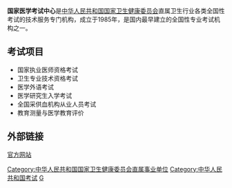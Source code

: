 {{Pathnav|中华人民共和国国务院|中华人民共和国卫生部}}
{{多个问题|
{{globalize|time=2011-08-04T08:45:07+00:00}}
{{Unreferenced|time=2020-07-05T07:32:24+00:00}}
}}

'''国家医学考试中心'''是[[中华人民共和国国家卫生健康委员会|中华人民共和国国家卫生健康委员会]]直属卫生行业各类全国性考试的技术服务专门机构，成立于1985年，是国内最早建立的全国性专业考试机构之一。

==考试项目==
* 国家执业医师资格考试
* 卫生专业技术资格考试
* 医学外语考试
* 医学研究生入学考试
* 全国采供血机构从业人员考试
* 教育测量与医学教育评价

== 外部链接 ==
[https://www.nmec.org.cn/ 官方网站]{{Wayback|url=https://www.nmec.org.cn/ |date=20200705072959 }}

{{med-stub}}
[[Category:中华人民共和国国家卫生健康委员会直属事业单位|Category:中华人民共和国国家卫生健康委员会直属事业单位]]
[[Category:中华人民共和国考试|Category:中华人民共和国考试]]
[[Category:医学考试|G]]